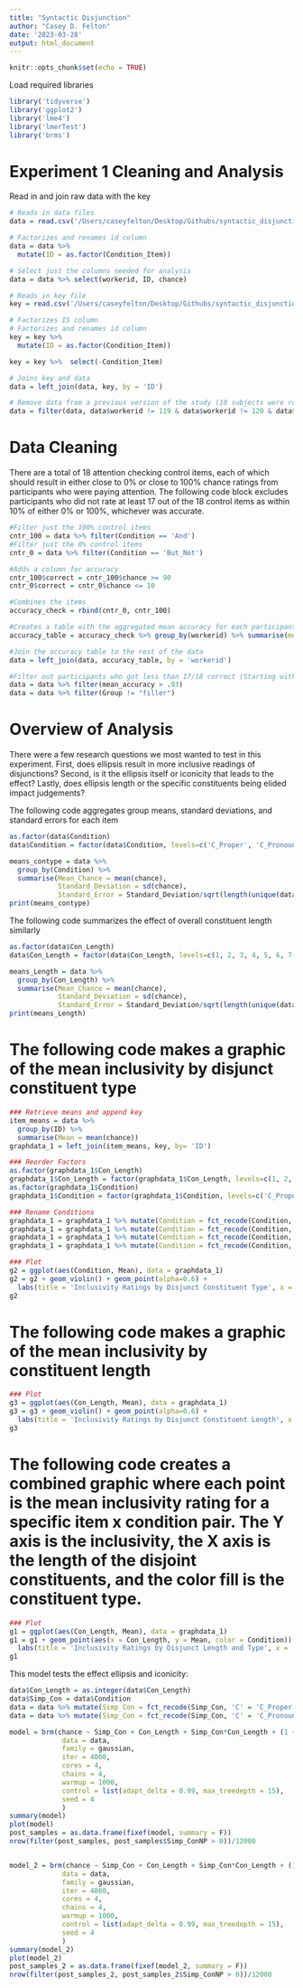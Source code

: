 ```yaml
---
title: "Syntactic Disjunction"
author: "Casey D. Felton"
date: '2023-03-28'
output: html_document
---
```


```r
knitr::opts_chunk$set(echo = TRUE)

```

Load required libraries
```r
library('tidyverse')
library('ggplot2')
library('lme4')
library('lmerTest')
library('brms')
```


# Experiment 1 Cleaning and Analysis
Read in and join raw data with the key
```r
# Reads in data files
data = read.csv('/Users/caseyfelton/Desktop/Githubs/syntactic_disjunction_html/Analysis/Data/Real Data/full_collection.csv')

# Factorizes and renames id column
data = data %>% 
  mutate(ID = as.factor(Condition_Item))

# Select just the columns needed for analysis
data = data %>% select(workerid, ID, chance)

# Reads in key file
key = read.csv('/Users/caseyfelton/Desktop/Githubs/syntactic_disjunction_html/Analysis/Resources/new_key.csv')

# Factorizes IS column
# Factorizes and renames id column
key = key %>% 
  mutate(ID = as.factor(Condition_Item))

key = key %>%  select(-Condition_Item)

# Joins key and data
data = left_join(data, key, by = 'ID')

# Remove data from a previous version of the study (10 subjects were run, workerids 119-128) (Additionally, one trial run (wokerid 133) was run on the real data on 11/12, all 100% so it will be excluded by the attention check in the next code chunk.)
data = filter(data, data$workerid != 119 & data$workerid != 120 & data$workerid != 121 & data$workerid != 122 & data$workerid !=  123 & data$workerid != 124 & data$workerid !=  125 & data$workerid !=126 & data$workerid != 127 & data$workerid !=  128)
```


# Data Cleaning
There are a total of 18 attention checking control items, each of which should result in either close to 0% or close to 100% chance ratings from participants who were paying attention. The following code block excludes participants who did not rate at least 17 out of the 18 control items as within 10% of either 0% or 100%, whichever was accurate. 
```r
#Filter just the 100% control items
cntr_100 = data %>% filter(Condition == 'And')
#Filter just the 0% control items
cntr_0 = data %>% filter(Condition == 'But_Not')

#Adds a column for accuracy
cntr_100$correct = cntr_100$chance >= 90
cntr_0$correct = cntr_0$chance <= 10

#Combines the items
accuracy_check = rbind(cntr_0, cntr_100)

#Creates a table with the aggregated mean accuracy for each participant
accuracy_table = accuracy_check %>% group_by(workerid) %>% summarise(mean_accuracy = mean(correct))

#Join the accuracy table to the rest of the data
data = left_join(data, accuracy_table, by = 'workerid')

#Filter out participants who got less than 17/18 correct (Starting with 60 real + 1 beta test, the beta and 14 others are excluded, leaving 46)
data = data %>% filter(mean_accuracy > .93)
data = data %>% filter(Group != "filler")
```

# Overview of Analysis
There were a few research questions we most wanted to test in this experiment. First, does ellipsis result in more inclusive readings of disjunctions? Second, is it the ellipsis itself or iconicity that leads to the effect? Lastly, does ellipsis length or the specific constituents being elided impact judgements?

The following code aggregates group means, standard deviations, and standard errors for each item
```r
as.factor(data$Condition)
data$Condition = factor(data$Condition, levels=c('C_Proper', 'C_Pronoun', 'VP', 'NP'))

means_contype = data %>% 
  group_by(Condition) %>% 
  summarise(Mean_Chance = mean(chance),
            Standard_Deviation = sd(chance),
            Standard_Error = Standard_Deviation/sqrt(length(unique(data$workerid))))
print(means_contype)
```

The following code summarizes the effect of overall constituent length similarly
```r
as.factor(data$Con_Length)
data$Con_Length = factor(data$Con_Length, levels=c(1, 2, 3, 4, 5, 6, 7, 8, 9, 10))

means_Length = data %>% 
  group_by(Con_Length) %>% 
  summarise(Mean_Chance = mean(chance),
            Standard_Deviation = sd(chance),
            Standard_Error = Standard_Deviation/sqrt(length(unique(data$workerid))))
print(means_Length)
```
# The following code makes a graphic of the mean inclusivity by disjunct constituent type
```r
### Retrieve means and append key
item_means = data %>% 
  group_by(ID) %>% 
  summarise(Mean = mean(chance))
graphdata_1 = left_join(item_means, key, by= 'ID')

### Reorder Factors 
as.factor(graphdata_1$Con_Length)
graphdata_1$Con_Length = factor(graphdata_1$Con_Length, levels=c(1, 2, 3, 4, 5, 6, 7, 8, 9, 10))
as.factor(graphdata_1$Condition)
graphdata_1$Condition = factor(graphdata_1$Condition, levels=c('C_Proper', 'C_Pronoun', 'VP', 'NP'))

### Rename Conditions
graphdata_1 = graphdata_1 %>% mutate(Condition = fct_recode(Condition, 'Clause with Proper Name' = 'C_Proper'))
graphdata_1 = graphdata_1 %>% mutate(Condition = fct_recode(Condition, 'Clause with Pronoun' = 'C_Pronoun'))
graphdata_1 = graphdata_1 %>% mutate(Condition = fct_recode(Condition, 'Verb Phrase' = 'VP'))
graphdata_1 = graphdata_1 %>% mutate(Condition = fct_recode(Condition, 'Noun Phrase' = 'NP'))

### Plot
g2 = ggplot(aes(Condition, Mean), data = graphdata_1)
g2 = g2 + geom_violin() + geom_point(alpha=0.6) +
  labs(title = 'Inclusivity Ratings by Disjunct Constituent Type', x = 'Constituent Type', y = 'Mean Inclusivity Ratings (%)') + theme_bw()
g2
```
# The following code makes a graphic of the mean inclusivity by constituent length
```r
### Plot
g3 = ggplot(aes(Con_Length, Mean), data = graphdata_1)
g3 = g3 + geom_violin() + geom_point(alpha=0.6) +
  labs(title = 'Inclusivity Ratings by Disjunct Constituent Length', x = 'Constituent Length (# of words)', y = 'Mean Inclusivity Ratings (%)') + theme_bw()
g3
```


# The following code creates a combined graphic where each point is the mean inclusivity rating for a specific item x condition pair. The Y axis is the inclusivity, the X axis is the length of the disjoint constituents, and the color fill is the constituent type.
```r
### Plot
g1 = ggplot(aes(Con_Length, Mean), data = graphdata_1)
g1 = g1 + geom_point(aes(x = Con_Length, y = Mean, color = Condition)) +
  labs(title = 'Inclusivity Ratings by Disjunct Length and Type', x = 'Disjunct Length', y = 'Mean Inclusivity Ratings (%)', color = 'Disjunct Constituent Type') + theme_bw()
g1
```



This model tests the effect ellipsis and iconicity:
```r
data$Con_Length = as.integer(data$Con_Length)
data$Simp_Con = data$Condition
data = data %>% mutate(Simp_Con = fct_recode(Simp_Con, 'C' = 'C_Proper'))
data = data %>% mutate(Simp_Con = fct_recode(Simp_Con, 'C' = 'C_Pronoun'))

model = brm(chance ~ Simp_Con + Con_Length + Simp_Con*Con_Length + (1 + Item|workerid) + (1|Item),
             data = data,
             family = gaussian,
             iter = 4000,
             cores = 4,
             chains = 4,
             warmup = 1000,
             control = list(adapt_delta = 0.99, max_treedepth = 15),
             seed = 4
             )
summary(model)
plot(model)
post_samples = as.data.frame(fixef(model, summary = F))
nrow(filter(post_samples, post_samples$Simp_ConNP > 0))/12000


model_2 = brm(chance ~ Simp_Con + Con_Length + Simp_Con*Con_Length + (1 + Item|workerid) + (1|Item),
             data = data,
             family = gaussian,
             iter = 4000,
             cores = 4,
             chains = 4,
             warmup = 1000,
             control = list(adapt_delta = 0.99, max_treedepth = 15),
             seed = 4
             )
summary(model_2)
plot(model_2)
post_samples_2 = as.data.frame(fixef(model_2, summary = F))
nrow(filter(post_samples_2, post_samples_2$Simp_ConNP > 0))/12000
```

